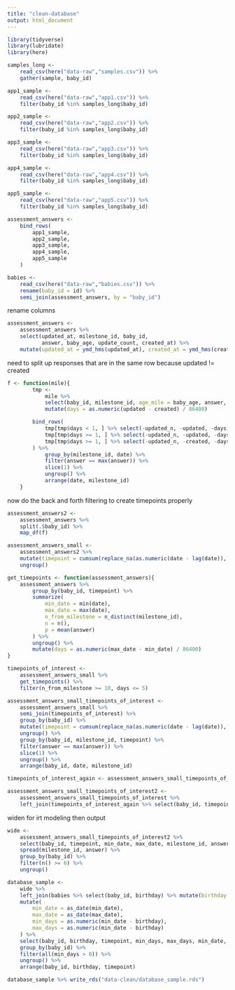 ```yaml
---
title: "clean-database"
output: html_document
---
```


```r
library(tidyverse)
library(lubridate)
library(here)
```

```r
samples_long <- 
    read_csv(here("data-raw","samples.csv")) %>% 
    gather(sample, baby_id)

app1_sample <- 
    read_csv(here("data-raw","app1.csv")) %>% 
    filter(baby_id %in% samples_long$baby_id)

app2_sample <- 
    read_csv(here("data-raw","app2.csv")) %>% 
    filter(baby_id %in% samples_long$baby_id)

app3_sample <- 
    read_csv(here("data-raw","app3.csv")) %>% 
    filter(baby_id %in% samples_long$baby_id)

app4_sample <- 
    read_csv(here("data-raw","app4.csv")) %>% 
    filter(baby_id %in% samples_long$baby_id)

app5_sample <- 
    read_csv(here("data-raw","app5.csv")) %>% 
    filter(baby_id %in% samples_long$baby_id)

assessment_answers <- 
    bind_rows(
        app1_sample,
        app2_sample,
        app3_sample,
        app4_sample,
        app5_sample
    )

babies <- 
    read_csv(here("data-raw","babies.csv")) %>% 
    rename(baby_id = id) %>%
    semi_join(assessment_answers, by = "baby_id")
```

rename columns

```r
assessment_answers <-
    assessment_answers %>%
    select(updated_at, milestone_id, baby_id, 
           answer, baby_age, update_count, created_at) %>%
    mutate(updated_at = ymd_hms(updated_at), created_at = ymd_hms(created_at))
```

need to split up responses that are in the same row because updated != created

```r
f <- function(mile){
        tmp <-
            mile %>%
            select(baby_id, milestone_id, age_mile = baby_age, answer, updated_n = update_count, updated = updated_at, created = created_at) %>%
            mutate(days = as.numeric(updated - created) / 86400)

        bind_rows(
            tmp[tmp$days < 1, ] %>% select(-updated_n, -updated, -days) %>% rename(date = created),
            tmp[tmp$days >= 1, ] %>% select(-updated_n, -updated, -days) %>% rename(date = created),
            tmp[tmp$days >= 1, ] %>% select(-updated_n, -created, -days) %>% rename(date = updated)
        ) %>%
            group_by(milestone_id, date) %>%
            filter(answer == max(answer)) %>%
            slice(1) %>%
            ungroup() %>%
            arrange(date, milestone_id)
    }
```

now do the back and forth filtering to create timepoints properly

```r
assessment_answers2 <-
    assessment_answers %>%
    split(.$baby_id) %>%
    map_df(f)

assessment_answers_small <-
    assessment_answers2 %>%
    mutate(timepoint = cumsum(replace_na(as.numeric(date - lag(date)), 0) > 259200) + 1) %>%
    ungroup()

get_timepoints <- function(assessment_answers){
    assessment_answers %>%
        group_by(baby_id, timepoint) %>%
        summarize(
            min_date = min(date),
            max_date = max(date),
            n_from_milestone = n_distinct(milestone_id),
            n = n(),
            p = mean(answer)
        ) %>%
        ungroup() %>%
        mutate(days = as.numeric(max_date - min_date) / 86400)
}

timepoints_of_interest <- 
    assessment_answers_small %>% 
    get_timepoints() %>% 
    filter(n_from_milestone >= 10, days <= 5)

assessment_answers_small_timepoints_of_interest <-
    assessment_answers_small %>%
    semi_join(timepoints_of_interest) %>%
    group_by(baby_id) %>%
    mutate(timepoint = cumsum(replace_na(as.numeric(date - lag(date)), 0) > 259200) + 1) %>%
    ungroup() %>%
    group_by(baby_id, milestone_id, timepoint) %>%
    filter(answer == max(answer)) %>%
    slice(1) %>%
    ungroup() %>%
    arrange(baby_id, date, milestone_id)

timepoints_of_interest_again <- assessment_answers_small_timepoints_of_interest %>% get_timepoints()

assessment_answers_small_timepoints_of_interest2 <-
    assessment_answers_small_timepoints_of_interest %>%
    left_join(timepoints_of_interest_again %>% select(baby_id, timepoint, min_date, max_date))
```

widen for irt modeling then output 

```r
wide <-
    assessment_answers_small_timepoints_of_interest2 %>%
    select(baby_id, timepoint, min_date, max_date, milestone_id, answer) %>%
    spread(milestone_id, answer) %>%
    group_by(baby_id) %>%
    filter(n() >= 6) %>%
    ungroup()

database_sample <-
    wide %>%
    left_join(babies %>% select(baby_id, birthday) %>% mutate(birthday = ymd(birthday))) %>%
    mutate(
        min_date = as_date(min_date),
        max_date = as_date(max_date),
        min_days = as.numeric(min_date - birthday),
        max_days = as.numeric(min_date - birthday)
    ) %>%
    select(baby_id, birthday, timepoint, min_days, max_days, min_date, max_date, everything()) %>%
    group_by(baby_id) %>%
    filter(all(min_days > 0)) %>%
    ungroup() %>%
    arrange(baby_id, birthday, timepoint)

database_sample %>% write_rds("data-clean/database_sample.rds")
```

